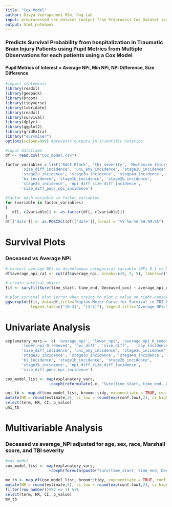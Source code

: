 ```yaml
---
title: "Cox Model"
author: Divya Veerapaneni MS4, Ong Lab
input: preprocessed cox dataset (output from Preprocess_Cox_Dataset.ipynb)
output: html_notebook
---
```

### Predicts Survival Probability from hospitalization in Traumatic Brain Injury Patients using Pupil Metrics from Multiple Observations for each patients using a Cox Model
#### Pupil Metrics of Interest = Average NPi, Min NPi, NPi Difference, Size Difference

```r
#import statements 
library(readxl)
library(geepack)
library(broom)
library(tidyverse)
library(lubridate)
library(readxl)
library(survival)
library(dplyr)
library(ggplot2)
library(gridExtra)
library("survminer")
options(scipen=999) #prevents outputs in scientific notation 

#input dataframe
df <- read.csv("Cox_model.csv")

factor_variables = list('RACE_Black', 'tbi_severity', 'Mechanism_Injury','ID', 'any_incidence', 'poor_npi_incidence', 'npi_diff_incidence',
       'size_diff_incidence', 'uni_any_incidence', 'stage1u_incidence',
       'stage2u_incidence', 'stage3u_incidence', 'stage4u_incidence',
       'bi_incidence', 'stage1b_incidence', 'stage2b_incidence',
       'stage3b_incidence', 'npi_diff_size_diff_incidence',
       'size_diff_poor_npi_incidence')

#factor each variable in factor_variables
for (variable in factor_variables)
{
   df[, c(variable)] <- as.factor(df[, c(variable)])
}
df[['date']] <- as.POSIXct(df[['date']],format = "%Y-%m-%d %H:%M:%S")
```

# Survival Plots 

### Deceased vs Average NPi
```r
# convert average NPi to dichotomous categorical variable (NPi 0-3 vs NPi 3-5)
df$average_npi_cat <- cut(df$average_npi, breaks=c(0, 3, 5), labels=c("NPi 0-3", "NPi 3-5"), include.lowest = TRUE)

# create survival object
fit <- survfit(Surv(time_start, time_end, Deceased_cox) ~ average_npi_cat, data = df)

# plot survival plot (error when trying to plot p value on right-censored data)
ggsurvplot(fit, data=df,title="Kaplan-Meier Curve for Survival in TBI Patients by Average NPi",
           legend.labs=c("[0-3]", "(3-5]"), legend.title="Average NPi:")
```
# Univariate Analysis
```r
explanatory_vars =  c( 'average_npi', 'lower_npi', 'average_npi_0_removed',
       'lower_npi_0_removed', 'npi_diff', 'size_diff',   'any_incidence', 'poor_npi_incidence', 'npi_diff_incidence',
       'size_diff_incidence', 'uni_any_incidence', 'stage1u_incidence',
       'stage2u_incidence', 'stage3u_incidence', 'stage4u_incidence',
       'bi_incidence', 'stage1b_incidence', 'stage2b_incidence',
       'stage3b_incidence', 'npi_diff_size_diff_incidence',
       'size_diff_poor_npi_incidence')

cox_model_list <- map(explanatory_vars, 
                   ~coxph(reformulate(.x, "Surv(time_start, time_end, Deceased_cox)"), data = df))

uni_tb <- map_df(cox_model_list, broom::tidy, exponentiate = TRUE, conf.int=TRUE) %>%
mutate(HR = round(estimate,3), ci_low = round(exp(conf.low),2), ci_high = round(exp(conf.high),2), p_value = round(p.value,3), CI = paste(ci_low, ci_high, sep = "-")) %>%
select(term, HR, CI, p_value)
uni_tb
```

# Multivariable Analysis
### Deceased vs average_NPi adjusted for age, sex, race, Marshall score, and TBI severity
```r
#cox model
cox_model_list <- map(explanatory_vars, 
                   ~coxph(formula(paste("Surv(time_start, time_end, Deceased_cox) ~", .x,  " + AGE +RACE_Black+tbi_severity + Mechanism_Injury + Marshall")), data = df))

mv_tb <- map_df(cox_model_list, broom::tidy, exponentiate = TRUE, conf.int=TRUE) %>%
mutate(HR = round(estimate,3), ci_low = round(exp(conf.low),2), ci_high = round(exp(conf.high),2), p_value = round(p.value,3), CI = paste(ci_low, ci_high, sep = "-")) %>%
filter(row_number()%%7 == 1) %>%
select(term, HR, CI, p_value)
mv_tb
```


